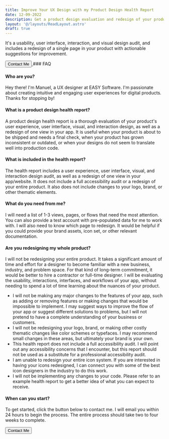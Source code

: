 ```yaml
---
title: Improve Your UX Design with my Product Design Health Report
date: 12-09-2022
description: Get a product design evaluation and redesign of your product's design with my health report.
layout: '@/layouts/ReadLayout.astro'
draft: true
---
```


It's a usability, user interface, interaction, and visual design audit, and includes a redesign of a single page in your product with actionable suggestions for improvement.


<a class="no-underline" href='../contact'>
    <button class="not-prose no-underline relative inline-flex items-center justify-center p-0.5 mb-2 mr-2 overflow-hidden text-sm font-medium text-gray-900 rounded-lg group bg-gradient-to-br from-purple-600 to-blue-500 group-hover:from-purple-600 group-hover:to-blue-500 hover:text-white dark:text-white focus:ring-4 focus:outline-none focus:ring-blue-300 dark:focus:ring-blue-800">
      <span class="no-underline relative px-5 py-2.5 transition-all ease-in duration-75 bg-white dark:bg-gray-900 rounded-md group-hover:bg-opacity-0">
          Contact Me
      </span>
    </button>
  </a>
### FAQ

#### Who are you? 
Hey there! I'm Manuel, a UX designer at EASY Software. I'm passionate about creating intuitive and engaging user experiences for digital products. Thanks for stopping by!

#### What is a product design health report?
A product design health report is a thorough evaluation of your product's user experience, user interface, visual, and interaction design, as well as a redesign of one view in your app. It is useful when your product is about to be shipped and needs a final check, when your product has grown inconsistent or outdated, or when your designs do not seem to translate well into production code.

#### What is included in the health report?
The health report includes a user experience, user interface, visual, and interaction design audit, as well as a redesign of one view in your app/website. It does not include a full accessibility audit or a redesign of your entire product. It also does not include changes to your logo, brand, or other thematic elements.

#### What do you need from me?
I will need a list of 1-3 views, pages, or flows that need the most attention. You can also provide a test account with pre-populated data for me to work with. I will also need to know which page to redesign. It would be helpful if you could provide your brand assets, icon set, or other relevant documentation.

#### Are you redesigning my whole product?
I will not be redesigning your entire product. It takes a significant amount of time and effort for a designer to become familiar with a new business, industry, and problem space. For that kind of long-term commitment, it would be better to hire a contractor or full-time designer. I will be evaluating the usability, interactions, interfaces, and workflows of your app, without needing to spend a lot of time learning about the nuances of your product.

- I will not be making any major changes to the features of your app, such as adding or removing features or making changes that would be impossible to implement. I may suggest ways to improve the flow of your app or suggest different solutions to problems, but I will not pretend to have a complete understanding of your business or customers.
- I will not be redesigning your logo, brand, or making other costly thematic changes like color schemes or typefaces. I may recommend small changes in these areas, but ultimately your brand is your own.
- This health report does not include a full accessibility audit. I will point out any accessibility concerns that I encounter, but this report should not be used as a substitute for a professional accessibility audit.
- I am unable to redesign your entire icon system. If you are interested in having your icons redesigned, I can connect you with some of the best icon designers in the industry to do this work.
- I will not be implementing any changes to your code. Please refer to an example health report to get a better idea of what you can expect to receive.

#### When can you start?
To get started, click the button below to contact me. I will email you within 24 hours to begin the process. The entire process should take two to four weeks to complete.

  <a class="no-underline" href='../contact'>
    <button class="not-prose no-underline relative inline-flex items-center justify-center p-0.5 mb-2 mr-2 overflow-hidden text-sm font-medium text-gray-900 rounded-lg group bg-gradient-to-br from-purple-600 to-blue-500 group-hover:from-purple-600 group-hover:to-blue-500 hover:text-white dark:text-white focus:ring-4 focus:outline-none focus:ring-blue-300 dark:focus:ring-blue-800">
      <span class="no-underline relative px-5 py-2.5 transition-all ease-in duration-75 bg-white dark:bg-gray-900 rounded-md group-hover:bg-opacity-0">
          Contact Me
      </span>
    </button>
  </a>
